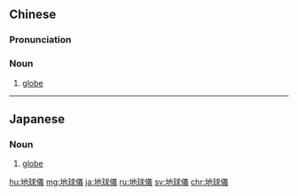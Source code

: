 {{also|地球仪}}
==Chinese==
{{zh-forms|s=地球仪|type=21}}

===Pronunciation===
{{zh-pron
|m=dìqiúyí,er=2
|c=dei6 kau4 ji4
|cat=n
}}

===Noun===
{{zh-noun}}

# [[globe]] {{gloss|model of Earth}}

----

==Japanese==
{{ja-kanjitab|ち|きゅう|ぎ|yomi=o}}

===Noun===
{{ja-noun|ちきゅうぎ}}

# [[globe]] {{gloss|model of Earth}}

[[hu:地球儀]]
[[mg:地球儀]]
[[ja:地球儀]]
[[ru:地球儀]]
[[sv:地球儀]]
[[chr:地球儀]]